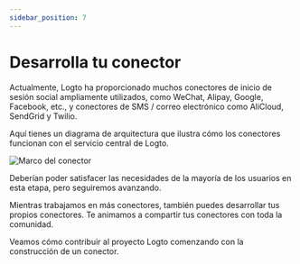 ```yaml
---
sidebar_position: 7
---
```



# Desarrolla tu conector

Actualmente, Logto ha proporcionado muchos conectores de inicio de sesión social ampliamente utilizados, como WeChat, Alipay, Google, Facebook, etc., y conectores de SMS / correo electrónico como AliCloud, SendGrid y Twilio.

Aquí tienes un diagrama de arquitectura que ilustra cómo los conectores funcionan con el servicio central de Logto.

<img src={logtoConnectorFrameworkImage} alt="Marco del conector" />

Deberían poder satisfacer las necesidades de la mayoría de los usuarios en esta etapa, pero seguiremos avanzando.

Mientras trabajamos en más conectores, también puedes desarrollar tus propios conectores. Te animamos a compartir tus conectores con toda la comunidad.

Veamos cómo contribuir al proyecto Logto comenzando con la construcción de un conector.
